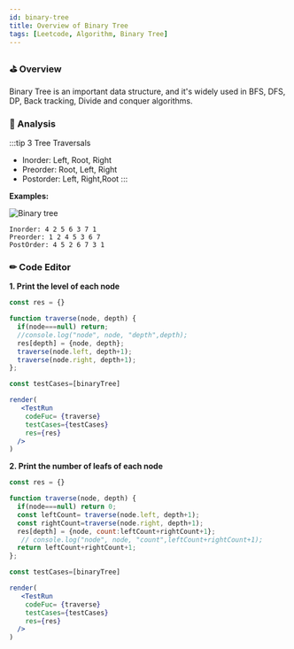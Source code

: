 ```yaml
---
id: binary-tree
title: Overview of Binary Tree 
tags: [Leetcode, Algorithm, Binary Tree]
---
```


### ⛳  Overview

Binary Tree is an important data structure, and it's widely used in BFS, DFS, DP, Back tracking, Divide and conquer algorithms.

### 📃  Analysis
:::tip
 3 Tree Traversals
 - Inorder: Left, Root, Right
 - Preorder: Root, Left, Right
 - Postorder: Left, Right,Root
:::

**Examples:**

![Binary tree](/img/binary-tree.webp)
```
Inorder: 4 2 5 6 3 7 1
Preorder: 1 2 4 5 3 6 7
PostOrder: 4 5 2 6 7 3 1

```


### ✏  Code Editor

**1. Print the level of each node**

```jsx live noInline
const res = {}

function traverse(node, depth) {
  if(node===null) return;
  //console.log("node", node, "depth",depth);
  res[depth] = {node, depth};
  traverse(node.left, depth+1);
  traverse(node.right, depth+1);
};

const testCases=[binaryTree]

render(
   <TestRun
    codeFuc= {traverse}
    testCases={testCases}
    res={res}
  />
)
```



**2. Print the number of leafs of each node**

```jsx live noInline
const res = {}

function traverse(node, depth) {
  if(node===null) return 0; 
  const leftCount= traverse(node.left, depth+1);
  const rightCount=traverse(node.right, depth+1);
  res[depth] = {node, count:leftCount+rightCount+1};
   // console.log("node", node, "count",leftCount+rightCount+1);
  return leftCount+rightCount+1;
};

const testCases=[binaryTree]

render(
   <TestRun
    codeFuc= {traverse}
    testCases={testCases}
    res={res}
  />
)
```

